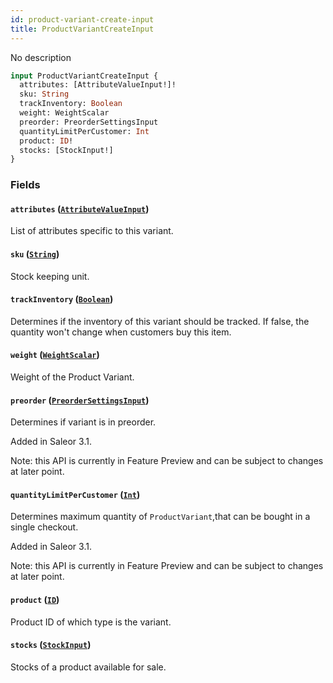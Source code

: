 ```yaml
---
id: product-variant-create-input
title: ProductVariantCreateInput
---
```


No description

```graphql
input ProductVariantCreateInput {
  attributes: [AttributeValueInput!]!
  sku: String
  trackInventory: Boolean
  weight: WeightScalar
  preorder: PreorderSettingsInput
  quantityLimitPerCustomer: Int
  product: ID!
  stocks: [StockInput!]
}
```

### Fields

#### `attributes` ([`AttributeValueInput`](../../../developer/api-reference/inputs/attribute-value-input))

List of attributes specific to this variant.

#### `sku` ([`String`](../../../developer/api-reference/scalars/string))

Stock keeping unit.

#### `trackInventory` ([`Boolean`](../../../developer/api-reference/scalars/boolean))

Determines if the inventory of this variant should be tracked. If false, the quantity won't change when customers buy this item.

#### `weight` ([`WeightScalar`](../../../developer/api-reference/scalars/weight-scalar))

Weight of the Product Variant.

#### `preorder` ([`PreorderSettingsInput`](../../../developer/api-reference/inputs/preorder-settings-input))

Determines if variant is in preorder.

Added in Saleor 3.1.

Note: this API is currently in Feature Preview and can be subject to changes at later point.

#### `quantityLimitPerCustomer` ([`Int`](../../../developer/api-reference/scalars/int))

Determines maximum quantity of `ProductVariant`,that can be bought in a single checkout.

Added in Saleor 3.1.

Note: this API is currently in Feature Preview and can be subject to changes at later point.

#### `product` ([`ID`](../../../developer/api-reference/scalars/id))

Product ID of which type is the variant.

#### `stocks` ([`StockInput`](../../../developer/api-reference/inputs/stock-input))

Stocks of a product available for sale.
